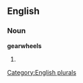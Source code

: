 
==English==

===Noun===
'''gearwheels'''

# {{plural of|[[gearwheel]]}}

[[Category:English plurals]]
